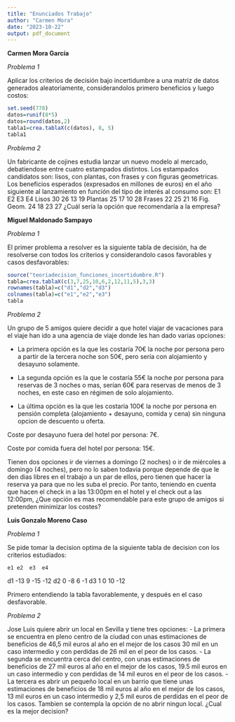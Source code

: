 ```yaml
---
title: "Enunciados Trabajo"
author: "Carmen Mora"
date: "2023-10-22"
output: pdf_document
---
```


**Carmen Mora García**

*Problema 1*

Aplicar los criterios de decisión bajo incertidumbre a una matriz de datos 
generados aleatoriamente, considerandolos primero beneficios y luego costos:

```r
set.seed(778)
datos=runif(8*5)
datos=round(datos,2)
tabla1=crea.tablaX(c(datos), 8, 5)
tabla1
```

*Problema 2*

Un fabricante de cojines estudia lanzar un nuevo modelo al mercado, debatiendose entre
cuatro estampados distintos. Los estampados candidatos son: lisos, con plantas, 
con frases y con figuras geometricas. Los beneficios esperados (expresados 
en millones de euros) en el año siguiente al lanzamiento en función del tipo de 
interés al consumo son:
             E1    E2    E3    E4
Lisos        30    26    13    19
Plantas      25    17    10    28
Frases       22    25    21    16
Fig. Geom.   24    18    23    27
¿Cuál sería la opción que recomendaría a la empresa?

**Miguel Maldonado Sampayo**

*Problema 1*

El primer problema a resolver es la siguiente tabla de decisión, ha de resolverse con todos los criterios y considerandolo casos favorables y casos desfavorables:
```r
source("teoriadecision_funciones_incertidumbre.R")
tabla=crea.tablaX(c(3,7,25,10,6,2,12,11,5),3,3)
rownames(tabla)=c("d1","d2","d3")
colnames(tabla)=c("e1","e2","e3")
tabla
```


*Problema 2*

Un grupo de 5 amigos quiere decidir a que hotel viajar de vacaciones para el viaje han ido a una agencia de viaje donde les han dado varias opciones:

- La primera opción es la que les costaría 70€ la noche por persona pero a partir de la tercera noche son 50€, pero sería con alojamiento y desayuno solamente.

- La segunda opción es la que le costaría 55€ la noche por persona para reservas de 3 noches o mas, serían 60€ para reservas de menos de 3 noches, en este caso en régimen de solo alojamiento.

- La última opción es la que les costaría 100€ la noche por persona en pensión completa (alojamiento + desayuno, comida y cena) sin ninguna opcion de descuento u oferta.

Coste por desayuno fuera del hotel por persona: 7€.

Coste por comida fuera del hotel por persona: 15€.

Tienen dos opciones ir de viernes a  domingo (2 noches) o ir de miércoles a domingo (4 noches), pero no lo saben todavia porque depende de que le den dias libres en el trabajo a un par de ellos, pero tienen que hacer la reserva ya para que no les suba el precio. Por tanto, teniendo en cuenta que hacen el check in a las 13:00pm en el hotel y el check out a las 12:00pm, ¿Que opción es mas recomendable para este grupo de amigos si pretenden minimizar los costes?

**Luis Gonzalo Moreno Caso**

*Problema 1*

Se pide tomar la decision optima de la siguiente tabla de decision con los criterios estudiados:
  
    e1 e2  e3  e4
d1 -13  9 -15 -12
d2   0 -8   6  -1
d3   1  0  10 -12

Primero entendiendo la tabla favorablemente, y después en el caso desfavorable.

*Problema 2*

Jose Luis quiere abrir un local en Sevilla y tiene tres opciones:
- La primera se encuentra en pleno centro de la ciudad con unas estimaciones de beneficios de 46,5 mil euros al año en el mejor de los casos 30 mil en un caso intermedio y con perdidas de 26 mil en el peor de los casos.
- La segunda se encuentra cerca del centro, con unas estimaciones de beneficios de 27 mil euros al año en el mejor de los casos, 19.5 mil euros en un caso intermedio y con perdidas de 14 mil euros en el peor de los casos.
- La tercera es abrir un pequeño local en un barrio que tiene unas estimaciones de beneficios de 18 mil euros al año en el mejor de los casos, 13 mil euros en un caso intermedio y 2,5 mil euros de perdidas en el peor de los casos.
Tambien se contempla la opción de no abrir ningun local.
¿Cual es la mejor decision?
